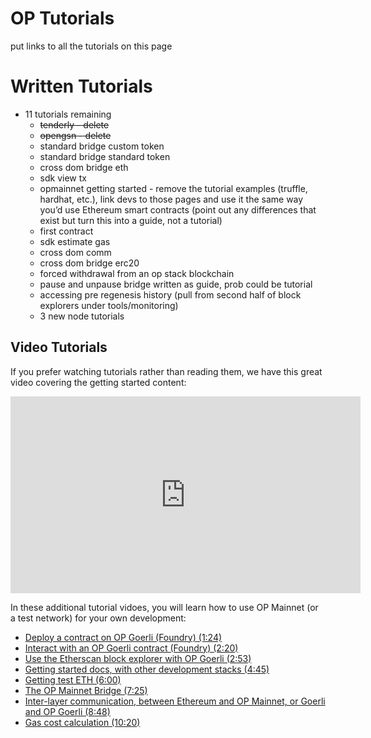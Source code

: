 # OP Tutorials
put links to all the tutorials on this page


# Written Tutorials
- 11 tutorials remaining
    - ~~tenderly - delete~~
    - ~~opengsn - delete~~
    - standard bridge custom token
    - standard bridge standard token
    - cross dom bridge eth
    - sdk view tx
    - opmainnet getting started - remove the tutorial examples (truffle, hardhat, etc.), link devs to those pages and use it the same way you’d use Ethereum smart contracts (point out any differences that exist but turn this into a guide, not a tutorial)
    - first contract
    - sdk estimate gas
    - cross dom comm
    - cross dom bridge erc20
    - forced withdrawal from an op stack blockchain
    - pause and unpause bridge written as guide, prob could be tutorial
    - accessing pre regenesis history (pull from second half of block explorers under tools/monitoring)
    - 3 new node tutorials

## Video Tutorials

If you prefer watching tutorials rather than reading them, we have this great video covering the getting started content:

<iframe width="560" height="315" src="https://www.youtube.com/embed/_Y6CwsYgqwI?si=7erhCEj6cz1nD0VO" title="Optimism Getting Started Tutorial" frameborder="0" allow="accelerometer; autoplay; clipboard-write; encrypted-media; gyroscope; picture-in-picture; web-share" allowfullscreen></iframe>

In these additional tutorial vidoes, you will learn how to use OP Mainnet (or a test network) for your own development:

- [Deploy a contract on OP Goerli (Foundry) (1:24)](https://youtu.be/_Y6CwsYgqwI?t=84)
- [Interact with an OP Goerli contract (Foundry) (2:20)](https://youtu.be/_Y6CwsYgqwI?t=140)
- [Use the Etherscan block explorer with OP Goerli (2:53)](https://youtu.be/_Y6CwsYgqwI?t=173)
- [Getting started docs, with other development stacks (4:45)](https://youtu.be/_Y6CwsYgqwI?t=285)
- [Getting test ETH (6:00)](https://youtu.be/_Y6CwsYgqwI?t=360)
- [The OP Mainnet Bridge (7:25)](https://youtu.be/_Y6CwsYgqwI?t=445)
- [Inter-layer communication, between Ethereum and OP Mainnet, or Goerli and OP Goerli (8:48)](https://youtu.be/_Y6CwsYgqwI?t=528)
- [Gas cost calculation (10:20)](https://youtu.be/_Y6CwsYgqwI?t=620)